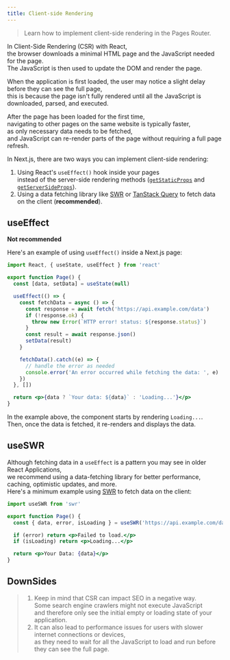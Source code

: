 ```yaml
---
title: Client-side Rendering
---
```


> Learn how to implement client-side rendering in the Pages Router.

In Client-Side Rendering (CSR) with React,  
the browser downloads a minimal HTML page and the JavaScript needed for the page.  
The JavaScript is then used to update the DOM and render the page.

When the application is first loaded, the user may notice a slight delay before they can see the full page,  
this is because the page isn't fully rendered until all the JavaScript is downloaded, parsed, and executed.

After the page has been loaded for the first time,  
navigating to other pages on the same website is typically faster,  
as only necessary data needs to be fetched,  
and JavaScript can re-render parts of the page without requiring a full page refresh.

In Next.js, there are two ways you can implement client-side rendering:

1. Using React's `useEffect()` hook inside your pages  
   instead of the server-side rendering methods ([`getStaticProps`](/next-page/building-your-application/data-fetching/get-static-props) and [`getServerSideProps`](/next-page/building-your-application/data-fetching/get-server-side-props)).
2. Using a data fetching library like [SWR](https://swr.vercel.app/) or [TanStack Query](https://tanstack.com/query/latest/) to fetch data on the client (**recommended**).

## useEffect

**Not recommended**

Here's an example of using `useEffect()` inside a Next.js page:

```jsx filename="pages/index.js"
import React, { useState, useEffect } from 'react'

export function Page() {
  const [data, setData] = useState(null)

  useEffect(() => {
    const fetchData = async () => {
      const response = await fetch('https://api.example.com/data')
      if (!response.ok) {
        throw new Error(`HTTP error! status: ${response.status}`)
      }
      const result = await response.json()
      setData(result)
    }

    fetchData().catch((e) => {
      // handle the error as needed
      console.error('An error occurred while fetching the data: ', e)
    })
  }, [])

  return <p>{data ? `Your data: ${data}` : 'Loading...'}</p>
}
```

In the example above, the component starts by rendering `Loading...`.  
Then, once the data is fetched, it re-renders and displays the data.

## useSWR

Although fetching data in a `useEffect` is a pattern you may see in older React Applications,  
we recommend using a data-fetching library for better performance, caching, optimistic updates, and more.  
Here's a minimum example using [SWR](https://swr.vercel.app/) to fetch data on the client:

```jsx filename="pages/index.js"
import useSWR from 'swr'

export function Page() {
  const { data, error, isLoading } = useSWR('https://api.example.com/data', fetcher)

  if (error) return <p>Failed to load.</p>
  if (isLoading) return <p>Loading...</p>

  return <p>Your Data: {data}</p>
}
```

## DownSides

> 1. Keep in mind that CSR can impact SEO in a negative way.  
>    Some search engine crawlers might not execute JavaScript  
>    and therefore only see the initial empty or loading state of your application.
> 2. It can also lead to performance issues for users with slower internet connections or devices,  
>    as they need to wait for all the JavaScript to load and run before they can see the full page.
